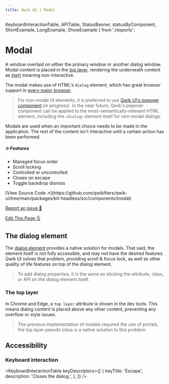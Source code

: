 ```yaml
---
title: Qwik UI | Modal
---
```


  KeyboardInteractionTable,
  APITable,
  StatusBanner,
  statusByComponent,
  ShortExample,
  LongExample,
  ShowExample
} from './exports';


<StatusBanner status={statusByComponent.headless.Modal}/>

# Modal

A window overlaid on either the primary window or another dialog window. Modal content is placed in the [top layer](https://developer.mozilla.org/en-US/docs/Glossary/Top_layer), rendering the underneath content as [inert](https://developer.mozilla.org/en-US/docs/Web/HTML/Global_attributes/inert) meaning non-interactive.

<ShowExample example="hero"/>

The modal makes use of HTML's `dialog` element, which has great browser support in [every major browser](https://caniuse.com/?search=dialog). 

> For non-modal UI elements, it is preferred to use [Qwik UI's popover component](../../../docs/headless/popover/) *(in progress)*. In the near future, Qwik's popover component can be applied to the most-semantically-relevant HTML element, including the `<dialog>` element itself for non-modal dialogs.

Modals are used when an important choice needs to be made in the application. The rest of the content isn't interactive until a certain action has been performed. 

##### ✨ Features

- Managed focus order
- Scroll locking
- Controlled or uncontrolled
- Closes on escape
- Toggle backdrop dismiss

<div class="mb-6 flex flex-col gap-2">
[View Source Code ↗️](https://github.com/qwikifiers/qwik-ui/tree/main/packages/kit-headless/src/components/modal)

[Report an issue 🚨](https://github.com/qwikifiers/qwik-ui/issues)

[Edit This Page 🗒️](<https://github.com/qwikifiers/qwik-ui/edit/main/apps/website/src/routes/docs/headless/(components)/modal/index.mdx>)
</div>

## The dialog element

<ShowExample example="inspect"/>

The [dialog element](https://developer.mozilla.org/en-US/docs/Web/HTML/Element/dialog) provides a native solution for modals. That said, the element itself is not fully accessible, and may not have the desired features. Qwik UI solves that problem, providing scroll & focus lock, as well as other quality of life features on top of the dialog element.

> To add dialog properties, it is the same as sticking the attribute, class, or API on the dialog element itself. 

### The top layer

<ImgTestImage class="rounded-xl mb-6" />

In Chrome and Edge, a `top layer` attribute is shown in the dev tools. This means dialog content is placed above any other content, preventing any overflow or style issues. 

> The previous implementation of modals required the use of portals, the top layer pseudo class is a native solution to this problem.

## Accessibility

### Keyboard interaction

<KeyboardInteractionTable
  keyDescriptors={[
    {
      keyTitle: 'Escape',
      description: 'Closes the dialog.',
    },
  ]}
/>
